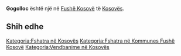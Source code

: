 {{Fshat në 
 | Emri                = Gogolloc
 | EmriAlt                = 
 | NAME_SHORT_FORM=      
 | NAME_GENERIC=      
 | NAME_SORT_NAME_RO=      GOGOLLOC
 | FULL_NAME_RO = Gogolloc
 | FULL_NAME_ND_RO=Gogolloc
 | SORT_NAME_RG=GOGOLLOC
 | FULL_NAME_RG=Gogolloc
 | FULL_NAME_ND_RG=Gogolloc
 | SRP_NAME_SHORT_FORM=      
 | SRP_NAME_GENERIC=      
 | SRP_NAME_SORT_NAME_RO=      
 | SRP_FULL_NAME_RO = 
 | SRP_FULL_NAME_ND_RO=
 | SRP_SORT_NAME_RG=
 | SRP_FULL_NAME_RG=
 | SRP_FULL_NAME_ND_RG=
 | Emri (Rasa dhanore) = 
 | Figura              = 
 | Shteti              = Kosovo
 | Komuna              = Fushë Kosovë
 | Kodi postar         = 
 | Sipërfaqja          = 

 | Popullsia           = 

 | Regj. i popullsisë  = 
 | Dend. e popullsisë  = 
 | Faqja zyrtare       = 
 <!--- Koordinatat ----> 
 | Gjerësia            = 42.589167
 | Gjatësia            = 21.543056
 | Lartësia            = 
}}
'''Gogolloc''' është një [[]] në [[Fushë Kosovë]] të [[Kosovës]].

<!-- == Gjeografia == -->
<!-- == Historia == -->
<!-- == Demografia == -->
== Shih edhe ==
{{Komuna Fushë Kosovë}}
{{Kosovo-Administrata-Cung}}

[[Kategoria:Fshatra në Kosovës]]
[[Kategoria:Fshatra në Kommunes Fushë Kosovë]]
[[Kategoria:Vendbanime në Kosovës]]